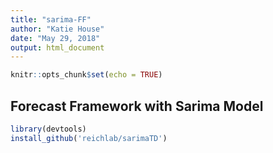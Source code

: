 ```yaml
---
title: "sarima-FF"
author: "Katie House"
date: "May 29, 2018"
output: html_document
---
```


```r
knitr::opts_chunk$set(echo = TRUE)
```

## Forecast Framework with Sarima Model


```r
library(devtools)
install_github('reichlab/sarimaTD')
```

